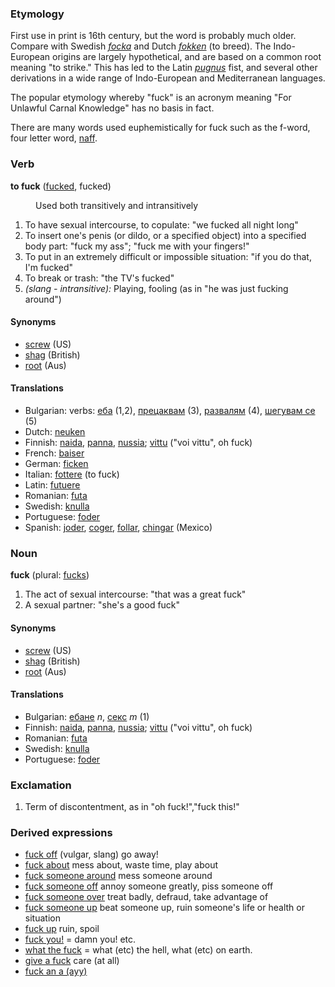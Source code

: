 ===Etymology===
First use in print is 16th century, but the word is probably much older.  Compare with Swedish ''[[focka]]'' and Dutch ''[[fokken]]'' (to breed). The Indo-European origins are largely hypothetical, and are based on a common root meaning "to strike."  This has led to the Latin ''[[pugnus]]'' fist, and several other derivations in a wide range of Indo-European and Mediterranean languages.

The popular etymology whereby "fuck" is an acronym meaning "For Unlawful Carnal Knowledge" has no basis in fact.

There are many words used euphemistically for fuck such as the f-word, four letter word, [[naff]].

===Verb===
'''to fuck''' ([[fucked]], fucked)
:Used both transitively and intransitively
#To have sexual intercourse, to copulate: "we fucked all night long"
#To insert one's penis (or dildo, or a specified object) into a specified body part: "fuck my ass"; "fuck me with your fingers!"
#To put in an extremely difficult or impossible situation: "if you do that, I'm fucked"
#To break or trash: "the TV's fucked"
#''(slang - intransitive):'' Playing, fooling (as in "he was just fucking around")

====Synonyms====
*[[screw]] (US)
*[[shag]] (British)
*[[root]] (Aus)

====Translations====
*Bulgarian: verbs: [[еба]] (1,2), [[прецаквам]] (3), [[развалям]] (4), [[шегувам се]] (5)
*Dutch: [[neuken]]
*Finnish: [[naida]], [[panna]], [[nussia]]; [[vittu]] ("voi vittu", oh fuck)
*French: [[baiser]]
*German: [[ficken]]
*Italian: [[fottere]] (to fuck)
*Latin: [[futuere]]
*Romanian: [[futa]]
*Swedish: [[knulla]]
*Portuguese: [[foder]]
*Spanish: [[joder]], [[coger]], [[follar]], [[chingar]] (Mexico)

===Noun===
'''fuck''' (plural: [[fucks]])
#The act of sexual intercourse: "that was a great fuck"
#A sexual partner: "she's a good fuck"

====Synonyms====
*[[screw]] (US)
*[[shag]] (British)
*[[root]] (Aus)

====Translations====
*Bulgarian: [[ебане]] ''n'', [[секс]] ''m'' (1)
*Finnish: [[naida]], [[panna]], [[nussia]]; [[vittu]] ("voi vittu", oh fuck)
*Romanian: [[futa]]
*Swedish: [[knulla]]
*Portuguese: [[foder]]

===Exclamation===
#Term of discontentment, as in "oh fuck!","fuck this!"

===Derived expressions===
*[[fuck off]] (vulgar, slang) go away!
*[[fuck about]] mess about, waste time, play about
*[[fuck someone around]] mess someone around
*[[fuck someone off]] annoy someone greatly, piss someone off
*[[fuck someone over]] treat badly, defraud, take advantage of
*[[fuck someone up]] beat someone up, ruin someone's life or health or situation
*[[fuck up]] ruin, spoil
*[[fuck you!]] = damn you! etc.
*[[what the fuck]] = what (etc) the hell, what (etc) on earth.
*[[give a fuck]] care (at all)
*[[fuck an a (ayy)]]